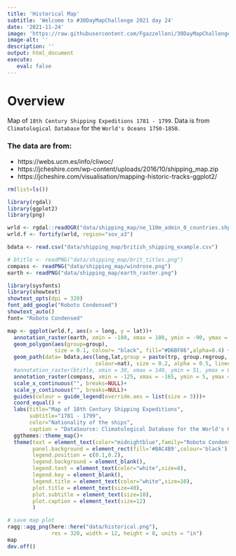 ```yaml
---
title: 'Historical Map'
subtitle: 'Welcome to #30DayMapChallenge 2021 day 24'
date: '2021-11-24'
image: 'https://raw.githubusercontent.com/Fgazzelloni/30DayMapChallenge/master/2021/day24_historical/historical.png'
image-alt: ''
description: ''
output: html_document
execute: 
   eval: false
---
```



# Overview

Map of `18th Century Shipping Expeditions 1781 - 1799`. Data is from `Climatological Database` for the `World's Oceans 1750-1850`.



### The data are from:

- https://webs.ucm.es/info/cliwoc/
- https://jcheshire.com/wp-content/uploads/2016/10/shipping_map.zip
- https://jcheshire.com/visualisation/mapping-historic-tracks-ggplot2/

```r
rm(list=ls())

library(rgdal)
library(ggplot2)
library(png)

wrld <- rgdal::readOGR("data/shipping_map/ne_110m_admin_0_countries.shp")
wrld.f <- fortify(wrld, region="sov_a3")

bdata <- read.csv("data/shipping_map/british_shipping_example.csv")

# btitle <- readPNG("data/shipping_map/brit_titles.png")
compass <- readPNG("data/shipping_map/windrose.png")
earth <- readPNG("data/shipping_map/earth_raster.png")
```


```r
library(sysfonts)
library(showtext)
showtext_opts(dpi = 320)
font_add_google("Roboto Condensed")
showtext_auto()
font= "Roboto Condensed"
```


```r
map <- ggplot(wrld.f, aes(x = long, y = lat))+
  annotation_raster(earth, xmin = -180, xmax = 180, ymin = -90, ymax = 90) +
  geom_polygon(aes(group=group),
               size = 0.1, colour= "black", fill="#D6BF86",alpha=0.4) +
  geom_path(data= bdata,aes(long,lat,group = paste(trp, group.regroup, sep = "."),
                            colour=nat), size = 0.2, alpha = 0.5, lineend = "round") +
  #annotation_raster(btitle, xmin = 30, xmax = 140, ymin = 51, ymax = 87) +
  annotation_raster(compass, xmin = -125, xmax = -165, ymin = 5, ymax = 45) +
  scale_x_continuous("", breaks=NULL)+
  scale_y_continuous("", breaks=NULL)+
  guides(colour = guide_legend(override.aes = list(size = 3)))+
  coord_equal() +
  labs(title="Map of 18th Century Shipping Expeditions",
       subtitle="1781 - 1799",
       color="Nationality of the ships",
       caption = "DataSource: Climatological Database for the World's Oceans 1750-1850\n#30DayMapChallenge Historical\nGraphic:Federica Gazzelloni")+
  ggthemes::theme_map()+
  theme(text = element_text(color="midnightblue",family="Roboto Condensed"),
        panel.background = element_rect(fill='#BAC4B9',colour='black'),
        legend.position = c(0.1,0.2),
        legend.background = element_blank(),
        legend.text = element_text(color="white",size=8),
        legend.key = element_blank(),
        legend.title = element_text(color="white",size=10),
        plot.title = element_text(size=40),
        plot.subtitle = element_text(size=18),
        plot.caption = element_text(size=12)
        )

# save map plot
ragg::agg_png(here::here("data/historical.png"),
              res = 320, width = 12, height = 8, units = "in")
map
dev.off()


```
